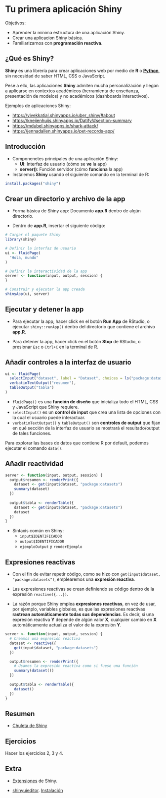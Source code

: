 # Tu primera aplicación Shiny

Objetivos:

- Aprender la mínima estructura de una aplicación Shiny.
- Crear una aplicacion Shiny básica.
- Familiarizarnos con **programación reactiva**.

## ¿Qué es Shiny?

**Shiny** es una librería para crear aplicaciones web
por medio de **R** o [**Python**](https://shiny.rstudio.com/py/),
sin necesidad de saber HTML, CSS o JavaScript.

Pese a ello, las aplicaciones **Shiny** admiten mucha personalización
y llegan a aplicarse en contextos académicos (herramienta de enseñanza,
presentación de modelos) y no académicos (dashboards interactivos).

Ejemplos de aplicaciones Shiny:

- <https://vivekkatial.shinyapps.io/uber_shiny/#about>
- <https://kneijenhuijs.shinyapps.io/Datify/#section-summary>
- <https://mdubel.shinyapps.io/shark-attack/>
- <https://jennadallen.shinyapps.io/pet-records-app/>

## Introducción

- Componenetes principales de una aplicación Shiny:
    - **UI**: Interfaz de usuario (cómo se **ve** la app)
    - **server()**: Función servidor (cómo **funciona** la app)

- Instalemos **Shiny** usando el siguiente comando en la terminal de R:

```.r
install.packages("shiny")
``` 

## Crear un directorio y archivo de la app

- Forma básica de Shiny app: Documento **app.R** dentro de algún directorio.

- Dentro de **app.R**, insertar el siguiente código:
```.r
# Cargar el paquete Shiny
library(shiny)

# Definir la interfaz de usuario
ui <- fluidPage(
  "Hola, mundo"
)

# Definir la interactividad de la app
server <- function(input, output, session) {
}

# Construir y ejecutar la app creada
shinyApp(ui, server)
```

## Ejecutar y detener la app

- Para ejecutar la app, hacer click en el botón **Run App** de RStudio,
o ejecutar `shiny::runApp()` dentro del directorio que contiene el archivo **app.R**.

- Para detener la app, hacer click en el botón **Stop** de RStudio,
o presionar `Esc` o `Ctrl+C` en la terminal de R.

## Añadir controles a la interfaz de usuario

```.r
ui <- fluidPage(
  selectInput("dataset", label = "Dataset", choices = ls("package:datasets")),
  verbatimTextOutput("resumen"),
  tableOutput("tabla")
)
```

- `fluidPage()` es una **función de diseño** que inicializa todo el HTML,
CSS y JavaScript que Shiny requiere.
- `selectInput()` es un **control de input** que crea una lista de opciones
con la cual el usuario puede interactuar.
- `verbatimTextOutput()` y `tableOutput()` son **controles de output** 
que fijan en qué sección de la interfaz de usuario se mostrará el 
resultado/output de tales funciones.

Para explorar las bases de datos que contiene R por default, podemos
ejecutar el comando `data()`.

## Añadir reactividad

```.r
server <- function(input, output, session) {
  output$resumen <- renderPrint({
    dataset <- get(input$dataset, "package:datasets")
    summary(dataset)
  })
  
  output$tabla <- renderTable({
    dataset <- get(input$dataset, "package:datasets")
    dataset
  })
}
```

- Sintaxis común en Shiny:
    - `input$IDENTIFICADOR` 
    - `output$IDENTIFICADOR` 
    - `ejemploOutput` y `renderEjemplo`

## Expresiones reactivas

- Con el fin de evitar repetir código, como se hizo con
`get(input$dataset, "package:datasets")`, emplearemos
una **expresión reactiva**.

- Las expresiones reactivas se crean definiendo
su código dentro de la expresión `reactive({...})`.

- La razón porque Shiny emplea **expresiones reactivas**,
en vez de usar, por ejemplo, variables globales, es que
las expresiones reactivas **rastrean automáticamente todas sus dependencias**. Es decir, si una expresión reactiva 
**Y** depende de algún valor **X**, cualquier cambio en 
**X** automáticamente actualiza el valor de la expresión **Y**.

```.r
server <- function(input, output, session) {
  # Creamos una expresión reactiva
  dataset <- reactive({
    get(input$dataset, "package:datasets")
  })

  output$resumen <- renderPrint({
    # Usamos la expresión reactiva como si fuese una función
    summary(dataset())
  })
  
  output$tabla <- renderTable({
    dataset()
  })
}
```

## Resumen

- [Chuleta de Shiny](https://shiny.rstudio.com/images/shiny-cheatsheet.pdf)

## Ejercicios

Hacer los ejercicios 2, 3 y 4.

## Extra

- [Extensiones](https://github.com/nanxstats/awesome-shiny-extensions) de Shiny.

- [shinyuieditor](https://youtu.be/gYPnLiudtGU?t=140). 
[Instalación](https://rstudio.github.io/shinyuieditor/)